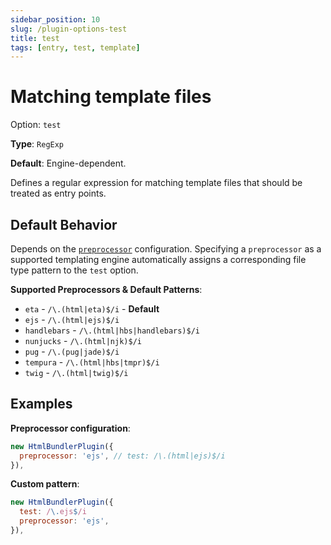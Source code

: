 ```yaml
---
sidebar_position: 10
slug: /plugin-options-test
title: test
tags: [entry, test, template]
---
```



# Matching template files

Option: `test`

**Type**: `RegExp`

**Default**: Engine-dependent.

Defines a regular expression for matching template files that should be treated as entry points.

## Default Behavior

Depends on the [`preprocessor`](/plugin-options-preprocessor) configuration.
Specifying a `preprocessor` as a supported templating engine automatically assigns
a corresponding file type pattern to the `test` option.

**Supported Preprocessors & Default Patterns**:

- `eta` - `/\.(html|eta)$/i` - **Default**
- `ejs` - `/\.(html|ejs)$/i`
- `handlebars` - `/\.(html|hbs|handlebars)$/i`
- `nunjucks` - `/\.(html|njk)$/i`
- `pug` - `/\.(pug|jade)$/i`
- `tempura` - `/\.(html|hbs|tmpr)$/i`
- `twig` - `/\.(html|twig)$/i`

## Examples

**Preprocessor configuration**:

```js
new HtmlBundlerPlugin({
  preprocessor: 'ejs', // test: /\.(html|ejs)$/i
}),
```

**Custom pattern**:

```js
new HtmlBundlerPlugin({
  test: /\.ejs$/i
  preprocessor: 'ejs',
}),
```
